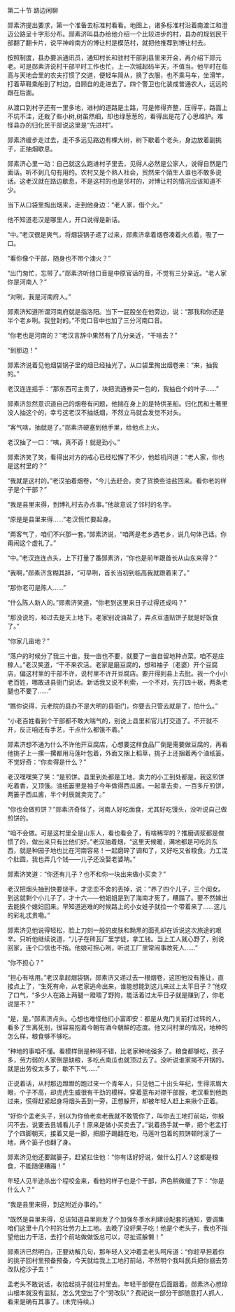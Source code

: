 

第二十节 路边闲聊

郧素济提出要求，第一个准备去标准村看看。地图上，诸多标准村沿着南渡江和澄迈公路呈十字形分布。郧素济叫县办给他介绍一个比较进步的村，县办的规划民干部翻了翻卡片，说平神岭南方的博让村是模范村，就把他推荐到博让村去。

按照制度，县办要派通讯员，通知村长和驻村干部到县里来开会，再介绍下郧元老。可是郧素济说村干部平时工作也忙，上一次城起码半天，不值当。他平时在临高与天地会里的农夫打惯了交道，便轻车简从，换了衣服，也不乘马车，坐滑竿，打着草鞋乘船到了村边，自顾自的走进去了。四个警卫也化装成普通农人，远远的跟在后面。

从渡口到村子还有一里多地，进村的道路是土路，可是修得齐整，压得平，路面上不坑不洼，还栽了些小树,树虽然细，却也绿葱葱的，看得出是花了心思维护。难怪县办的归化民干部说这里是“先进村”。

郧素济缓步走过去，走不多远见路边有棵大树，树下歇着个老头，身边放着副挑子，正抽烟歇息。

郧素济心里一动：自己就这么跑进村子里去，见得人必然是公家人，说得自然是门面话。听不到几句有用的。农村又是个熟人社会，贸然来个陌生人谁也不敢多说话。这老汉就在路边歇息，不是这村的也是邻村的，对博让村的情况应该知道不少。

当下从口袋里掏出烟来，走到他身边：“老人家，借个火。”

他不知道老汉是哪里人，开口说得是新话。

“中。”老汉很是爽气，将烟袋锅子递了过来，郧素济拿着烟卷凑着火点着，吸了一口。

“看你像个干部，随身也不带个澳火？”

“出门匆忙，忘带了。”郧素济听他口音是中原官话的音，不觉有三分亲近。“老人家你是河南人？”

“对咧，我是河南府人。”

郧素济知道所谓河南府就是指洛阳。当下一屁股坐在他旁边，说：“那我和你还是半个老乡咧。我登封的。”不觉口音中也加了三分河南口音。

“你老也是河南的？”老汉言辞中果然有了几分亲近，“干啥去？”

“到那边！”

郧素济说着见他烟袋锅子里的烟已经抽光了。从口袋里掏出烟卷来：“来，抽我的。”

老汉连连摇手：“那东西可主贵了，块把流通券买一包的，我抽自个的叶子……”

郧素济忽然意识道自己的烟卷有问题，他揣在身上的是特供圣船。归化民和土著里没人抽这个的，幸亏这老汉不抽纸烟，不然立马就会发觉不对头。

“客气啥，抽就是了。”郧素济硬塞到他手里，给他点上火。

老汉抽了一口：“咦，真不孬！就是劲小。”

郧素济笑了笑，看得出对方的戒心已经松懈了不少，他趁机问道：“老人家，你也是这村里的？”

“我就是这村的。”老汉抽着烟卷，“今儿去赶会。卖了货换些油盐回来。看你老的样子是个干部？”

“我是县里来得，到博礼村去办点事。”他故意说了邻村的名字。

“原是是县里来得……”老汉慌忙要起身。

“甭客气了，咱们不兴那一套。”郧素济说，“咱两是老乡遇老乡，说几句体己话。你甭闹这个虚礼了。”

“中。”老汉连连点头，上下打量了番郧素济，“你也是前年跟首长从山东来得？”

“我啊，”郧素济含糊其辞，“可早咧，首长当初到临高我就跟着来了。”

“那你老可是陈人……”

“什么陈人新人的。”郧素济笑道，“你老到这里来日子过得还成吗？”

“那没说的，和过去是天上地下。老家别说油盐了，弄点豆渣贴饼子就是好饭食了。”

“你家几亩地？”

“落户的时候分了我三十亩。我一亩也不要，就要了一亩自留地种点菜。咱不是庄稼人。”老汉笑道，“干不来农活。老家是磨豆腐的，想和袖子（老婆）开个豆腐店，偏这村里的干部不许，说村里不许开豆腐店。要开得到县上去批。我一个小小老百姓，哪敢进县衙门说话。新话我又说不利索，一个不对，先打四十板，两条老腿也不要了……”

“瞧你说得，元老院的县办不是大明的县衙门，你要去只管去就是了，怕什么。”

“小老百姓看到个干部都不敢大喘气的，别说上县里和官儿打交道了。不开就不开，反正咱还有手艺，干点什么都饿不着。”

郧素济想不通为什么不许他开豆腐店，心想要这样食品厂倒是需要做豆腐的，再看他挑子上一摞一摞都用马莲叶包着，外面又捆上稻草，挑子上还捆着两个油纸篓，不觉好奇：“你卖得是什么？”

老汉嘿嘿笑了笑：“是煎饼。县里到处都是工地，卖力的小工到处都是，我这煎饼吃着香，又顶饿。油纸篓里是袖子今年做得西瓜酱。一起拿去卖，一百多斤煎饼，两篓子西瓜酱，半个时辰就卖完了。”

“你也会做煎饼？”郧素济奇怪了，河南人好吃面食，尤其好吃馒头，没听说自己做煎饼的。

“咱不会做。可是这村里全是山东人，看也看会了，有啥稀罕的？推磨调浆都是做惯了的，做出来只有比他们好。”老汉抽着烟，“这里天候暖，满地都是可吃的东西，就是种园子地也比在河南容易！一起磨碎了调和了，又好吃又省粮食。力工混个肚圆，我也弄几个钱――儿子还没娶老婆呐。”

郧素济笑道：“你还有儿子？也不和你一块出来做小买卖？”

老汉把烟头抽到快要烧手，才恋恋不舍的丢掉，说：“养了四个儿子，三个闺女。到这就剩个小儿子了，才十六――他姐姐是到了海南才死了，糟蹋了。要不然嫁出去能换个媳妇回来。早知道逃难的时候路上的小女娃子就捡一个带着来了……这儿的彩礼忒贵嘞。”

郧素济见他说得轻松，脸上刀刻一般的皮肤和黝黑的面孔却在诉说这次旅途的艰辛。只听他继续说道，“儿子在砖瓦厂里学徒，拿工钱。当上工人就心野了，别说回家，连个口信也不捎。他娘可担心咧，听说工厂里常闹事故死人……”

“你不担心？”

“担心有啥用。”老汉拿起烟袋锅，郧素济又递过去一根烟卷，这回他没有推让，直接点上了，“生死有命，从老家逃命出来，谁能想能到这儿来过上太平日子？”他叹了口气，“多少人在路上两腿一蹬喂了野狗，能活着过太平日子就是赚到了，你老说是不？”

“是，是。”郧素济点头。心想也难怪他们小富即安：都是从鬼门关前打过转的人，看多了生离死别，很容易抱着今朝有酒今朝醉的态度。他又问村里的情况，地种的怎么样，粮食够不够吃。

“种地的事咱不懂。看模样倒是种得不错，比老家种地强多了。粮食都够吃，孩子多，劳力弱的人家倒是缺粮，多吃点南瓜也就顶过去了。没听说谁家揭不开锅的。就是出劳役太多了，歇不下气……”

正说着话，从村那边蹬蹬的跑过来一个青年人，只见他二十出头年纪，生得浓眉大眼，个子不高，却虎虎生威很有干劲的模样。穿着蓝布对襟干部服，老汉看到他跑过来，慌得赶紧起身将烟头丢到一旁，正想躲开，却被年轻人赶上来揪个正着。

“好你个孟老头子，别以为你倚老卖老我就不敢管你了，叫你去工地打前站，你躲闪不去，说要去县城看儿子！原来是做小买卖去了。”说着扬手就一拳，把个老孟打了个四脚朝天，接着又是一脚，把胆子踢翻在地，马莲叶包着的煎饼顿时滚了一地，两个篓子也翻了身。

郧素济见他还要踹篓子，赶紧拦住他：“你有话好好说，做什么打人？这都是粮食，不能随便糟蹋！”

年轻人见半途杀出个程咬金来，看他的样子也是个干部，声色稍微缓了下：“你是什么人？”

“我是县里来得，到这附近办事的。”

“既然是县里来得，总该知道县里刚发了个加强冬季水利建设配套的通知，要调集咱们这里十几个村的壮劳力上工地。去晚了没好果子吃！他是个老头子，我也不指望他出力干活，去打个前站做做饭总可以，尽扯谎躲懒！”

郧素济已然明白，正要劝解几句，那年轻人又冲着孟老头呵斥道：“你趁早担着你的挑子回村里预备预备，今天就给我上工地打前站，不然明个我叫民兵把你捆去劳改队挖沙子去！”

孟老头不敢说话，收拾起挑子就往村里去。年轻干部便在后面跟着。郧素济心想琼山根本就没有监狱，怎么凭空出了个“劳改队”？费祀说一部分干部随意打人抓人，看来是确有其事了。(未完待续。)


